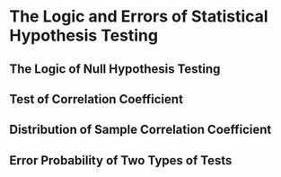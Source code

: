 # The Logic and Errors of Statistical Hypothesis Testing

## The Logic of Null Hypothesis Testing
## Test of Correlation Coefficient
## Distribution of Sample Correlation Coefficient
## Error Probability of Two Types of Tests

